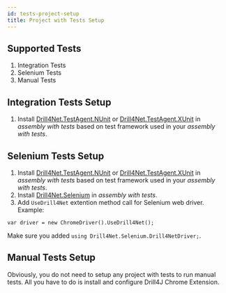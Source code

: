 ```yaml
---
id: tests-project-setup
title: Project with Tests Setup
---
```



## Supported Tests
1. Integration Tests
2. Selenium Tests
3. Manual Tests

## Integration Tests Setup
1. Install [Drill4Net.TestAgent.NUnit](https://www.nuget.org/packages/Drill4Net.TestAgent.NUnit) or [Drill4Net.TestAgent.XUnit](https://www.nuget.org/packages/Drill4Net.TestAgent.XUnit)
in *assembly with tests* based on test framework used in your *assembly with tests*.

## Selenium Tests Setup
1. Install [Drill4Net.TestAgent.NUnit](https://www.nuget.org/packages/Drill4Net.TestAgent.NUnit) or [Drill4Net.TestAgent.XUnit](https://www.nuget.org/packages/Drill4Net.TestAgent.XUnit)
in *assembly with tests* based on test framework used in your *assembly with tests*.
2. Install [Drill4Net.Selenium](https://www.nuget.org/packages/Drill4Net.Selenium) in *assembly with tests*.
3. Add `UseDrill4Net` extention method call for Selenium web driver. Example:
```
var driver = new ChromeDriver().UseDrill4Net();
```
Make sure you added `using Drill4Net.Selenium.Drill4NetDriver;`.

## Manual Tests Setup
Obviously, you do not need to setup any project with tests to run manual tests.
All you have to do is install and configure <Link to="./chrome-extention" target="_blank">Drill4J Chrome Extension</Link>.
